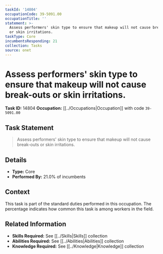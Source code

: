 ```yaml
---
taskId: '14804'
occupationCode: 39-5091.00
occupationTitle: ''
statement: >-
  Assess performers' skin type to ensure that makeup will not cause break-outs
  or skin irritations.
taskType: Core
incumbentsResponding: 21
collection: Tasks
source: onet
---
```

# Assess performers' skin type to ensure that makeup will not cause break-outs or skin irritations.

**Task ID:** 14804
**Occupation:** [[../Occupations|Occupation]] with code `39-5091.00`

## Task Statement

> Assess performers' skin type to ensure that makeup will not cause break-outs or skin irritations.

## Details

- **Type:** Core
- **Performed By:** 21.0% of incumbents

## Context

This task is part of the standard duties performed in this occupation. The percentage indicates how common this task is among workers in the field.

## Related Information

- **Skills Required:** See [[../Skills|Skills]] collection
- **Abilities Required:** See [[../Abilities|Abilities]] collection
- **Knowledge Required:** See [[../Knowledge|Knowledge]] collection
